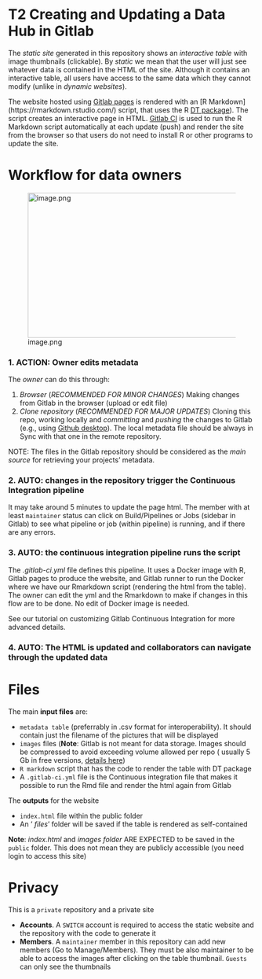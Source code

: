 # T2 Creating and Updating a Data Hub in Gitlab {.unnumbered}

The *static site* generated in this repository shows an *interactive table* with image thumbnails (clickable). By *static* we mean that the user will just see whatever data is contained in the HTML of the site. Although it contains an interactive table, all users have access to the same data which they cannot modify (unlike in *dynamic websites*).

The website hosted using [Gitlab pages](shttps://docs.gitlab.com/ee/user/project/pages/) is rendered with an \[R Markdown\] (https://rmarkdown.rstudio.com/) script, that uses the R [DT package](https://rstudio.github.io/DT/)). The script creates an interactive page in HTML. [Gitlab CI](https://docs.gitlab.com/ee/ci/) is used to run the R Markdown script automatically at each update (push) and render the site from the browser so that users do not need to install R or other programs to update the site.

# Workflow for data owners

![image.png](uploads/6e6e99d42e8bb7d128fbbc6ee131ab12/image.png){width="542" height="295"}

### 1. ACTION: Owner edits **metadata**

The *owner* can do this through:

1.  *Browser* (*RECOMMENDED FOR MINOR CHANGES*) Making changes from Gitlab in the browser (upload or edit file)
2.  *Clone repository* (*RECOMMENDED FOR MAJOR UPDATES*) Cloning this repo, working locally and *committing* and *pushing* the changes to Gitlab (e.g., using [Github desktop](https://desktop.github.com/)). The local metadata file should be always in Sync with that one in the remote repository.

NOTE: The files in the Gitlab repository should be considered as the *main source* for retrieving your projects' metadata.

### 2. AUTO: changes in the repository **trigger the Continuous Integration pipeline**

It may take around 5 minutes to update the page html. The member with at least `maintainer` status can click on Build/Pipelines or Jobs (sidebar in Gitlab) to see what pipeline or job (within pipeline) is running, and if there are any errors.

### 3. AUTO: the continuous integration pipeline **runs the script**

The *.gitlab-ci.yml* file defines this pipeline. It uses a Docker image with R, Gitlab pages to produce the website, and Gitlab runner to run the Docker where we have our Rmarkdown script (rendering the html from the table). The owner can edit the yml and the Rmarkdown to make if changes in this flow are to be done. No edit of Docker image is needed.

See our tutorial on customizing Gitlab Continuous Integration for more advanced details.

### 4. AUTO: The HTML is updated and collaborators can navigate through the updated data

# Files

The main **input files** are:

-   `metadata table` (preferrably in .csv format for interoperability). It should contain just the filename of the pictures that will be displayed
-   `images` files (**Note**: Gitlab is not meant for data storage. Images should be compressed to avoid exceeding volume allowed per repo ( usually 5 Gb in free versions, [details here](https://about.gitlab.com/pricing/faq-paid-storage-transfer/))
-   `R markdown` script that has the code to render the table with DT package
-   A `.gitlab-ci.yml` file is the Continuous integration file that makes it possible to run the Rmd file and render the html again from Gitlab

The **outputs** for the website

-   `index.html` file within the public folder
-   An ' *files*' folder will be saved if the table is rendered as self-contained

**Note**: *index.html* and *images folder* ARE EXPECTED to be saved in the `public` folder. This does not mean they are publicly accessible (you need login to access this site)

# Privacy

This is a `private` repository and a private site

-   **Accounts**. A `SWITCH` account is required to access the static website and the repository with the code to generate it
-   **Members**. A `maintainer` member in this repository can add new members (Go to Manage/Members). They must be also maintainer to be able to access the images after clicking on the table thumbnail. `Guests` can only see the thumbnails
